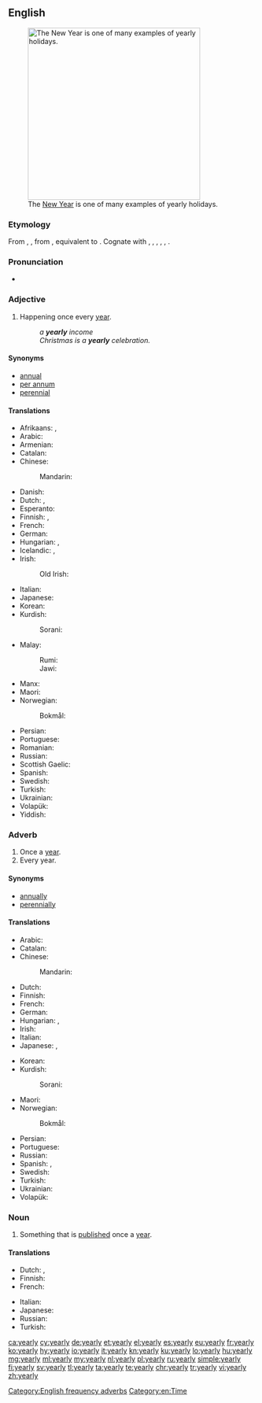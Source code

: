 ==English==
[[File:OperaSydney-Fuegos2006-342289398.jpg|thumb|350px|upright|The [[New Year]] is one of many examples of yearly holidays.]]

===Etymology===
From {{etyl|enm|en}} {{term|yeerly|lang=enm}}, {{term|yerely|lang=enm}}, from {{etyl|ang|en}} {{m|ang|ġēarlīc||yearly, of the year, annual}}, equivalent to {{suffix|year|ly|lang=en}}. Cognate with {{etyl|sco|-}} {{term|yerelie||yearly|lang=sco}}, {{etyl|fy|-}} {{term|jierliks||yearly|lang=fy}}, {{etyl|nl|-}} {{term|jaarlijks||yearly|lang=nl}}, {{etyl|de|-}} {{term|jährlich||yearly|lang=de}}, {{etyl|sv|-}} {{term|årlig||yearly|lang=sv}}, {{etyl|is|-}} {{term|árlegur||yearly|lang=is}}.

===Pronunciation===
* {{audio|en-us-yearly.ogg|Audio (US)|lang=en}}

===Adjective===
{{en-adj|-}}

# Happening once every [[year]].
#: ''a '''yearly''' income''
#: ''Christmas is a '''yearly''' celebration.''

====Synonyms====
* [[annual]]
* [[per annum]]
* [[perennial]]

====Translations====
{{trans-top|happening once every year}}
* Afrikaans: {{t|af|jaarliks}}, {{t|af|jaarlikse}}
* Arabic: {{t|ar|سَنَوِيّ}}
* Armenian: {{t|hy|տարեկան}}
* Catalan: {{t|ca|anual}}
* Chinese:
*: Mandarin: {{t+|cmn|每年|alt=每年的|tr=měinián-de|sc=Hani}}
* Danish: {{t+|da|årlig}}
* Dutch: {{t+|nl|jaarlijks}}, {{t+|nl|jaarlijkse}}
* Esperanto: {{t|eo|ĉiujara}}
* Finnish: {{t+|fi|vuosittainen}}, {{t+|fi|jokavuotinen}}
* French: {{t+|fr|annuel|m}}
* German: {{t+|de|jährlich}}
* Hungarian: {{t+|hu|évenkénti}}, {{t+|hu|évi}}
* Icelandic: {{t+|is|árlegur}}, {{t|is|árviss}}
* Irish: {{t|ga|bliantúil}}
*: Old Irish: {{t|sga|blíadnamail}}
* Italian: {{t+|it|annuale}}
* Japanese: {{t|ja|毎年|alt=毎年の|tr=まいとしの, maitoshi-no}}
* Korean: {{t|ko|매년의|sc=Kore}}
* Kurdish:
*: Sorani: {{t|ku|ساڵانه‌|tr=sALAna|sc=ku-Arab}}
{{trans-mid}}
* Malay:
*: Rumi: {{t|ms|tahunan}}
*: Jawi: {{t|ms|تاهونن|sc=Arab}}
* Manx: {{t|gv|bleinoil}}
* Maori: {{t|mi|huritau}}
* Norwegian:
*: Bokmål: {{t|nb|årlig}}
* Persian: {{t+|fa|سالانه|sc=fa-Arab}}
* Portuguese: {{t+|pt|anual}}
* Romanian: {{t+|ro|anual|m|n}}
* Russian: {{t+|ru|ежего́дный}}
* Scottish Gaelic: {{t|gd|bliadhnail}}
* Spanish: {{t+|es|anual}}
* Swedish: {{t+|sv|årlig}}
* Turkish: {{t+|tr|yıllık}}
* Ukrainian: {{t|uk|щорічний|m|tr=shchorichny|sc=Cyrl}}
* Volapük: {{t+|vo|alyelik}}
* Yiddish: {{t|yi|יאָריק|sc=Hebr}}
{{trans-bottom}}

===Adverb===
{{en-adv|-}}

# Once a [[year]].
# Every year.

====Synonyms====
* [[annually]]
* [[perennially]]

====Translations====
{{trans-top|once a year}}
* Arabic: {{t|ar|سَنَوِيًّا}}
* Catalan: {{t+|ca|anualment}}
* Chinese:
*: Mandarin: {{t+|cmn|每年|tr=měinián|sc=Hani}}
* Dutch: {{t+|nl|jaarlijks}}
* Finnish: {{t|fi|vuosittain}}
* French: {{t+|fr|annuellement}}
* German: {{t+|de|jährlich}}
* Hungarian: {{t|hu|évenként}}, {{t+|hu|évente}}
* Irish: {{t|ga|[[in éadan]] [[an]] [[bliain|bliana]]}}
* Italian: {{t|it|annnualmente}}
* Japanese: {{t|ja|年一回|alt=年一回の|tr=ねんいっかいの, nen-ikkai-no}}, {{t|ja|毎年|tr=maitoshi}}
{{trans-mid}}
* Korean: {{t+|ko|해마다|sc=Kore}}
* Kurdish:
*: Sorani: {{t|ku|ساڵانه‌|tr=sALAna|sc=ku-Arab}}
* Maori: {{t|mi|ā-tau}}
* Norwegian:
*: Bokmål: {{t|nb|årlig}}
* Persian: {{t+|fa|سالانه|sc=fa-Arab}}
* Portuguese: {{t|pt|anualmente}}
* Russian: {{t+|ru|ежего́дно}}
* Spanish: {{t+|es|anualmente}}, {{t|es|[[cada]] [[año]]}}
* Swedish: {{t+|sv|årligen}}
* Turkish: {{t+|tr|yıllık}}
* Ukrainian: {{t|uk|щорічно|tr=shchorichno|sc=Cyrl}}
* Volapük: {{t+|vo|alyelo}}
{{trans-bottom}}

===Noun===
{{en-noun|yearlies}}

# Something that is [[publish]]ed once a [[year]].

====Translations====
{{trans-top|something that is published once a year}}
* Dutch: {{t|nl|jaaruitgave|f}}, {{t|nl|jaarlijkse uitgave|f}}
* Finnish: {{t|fi|vuosikirja}}
* French: {{t+|fr|annuaire|m}}
{{trans-mid}}
* Italian: {{t+|it|annuario|m}}
* Japanese: {{t|ja|年刊の|tr=ねんかんの, nenkanno|sc=Jpan}}
* Russian: {{t+|ru|ежего́дник|m}}
* Turkish: {{t+|tr|yıllık}}
{{trans-bottom}}

[[Category:English frequency adverbs]]
[[Category:en:Time]]

[[ca:yearly]]
[[cy:yearly]]
[[de:yearly]]
[[et:yearly]]
[[el:yearly]]
[[es:yearly]]
[[eu:yearly]]
[[fr:yearly]]
[[ko:yearly]]
[[hy:yearly]]
[[io:yearly]]
[[it:yearly]]
[[kn:yearly]]
[[ku:yearly]]
[[lo:yearly]]
[[hu:yearly]]
[[mg:yearly]]
[[ml:yearly]]
[[my:yearly]]
[[nl:yearly]]
[[pl:yearly]]
[[ru:yearly]]
[[simple:yearly]]
[[fi:yearly]]
[[sv:yearly]]
[[tl:yearly]]
[[ta:yearly]]
[[te:yearly]]
[[chr:yearly]]
[[tr:yearly]]
[[vi:yearly]]
[[zh:yearly]]